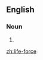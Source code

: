 ==English==

===Noun===
{{en-noun|sg=[[life]]-[[force]]|-}}

# {{alternative spelling of|life force}}

[[zh:life-force]]